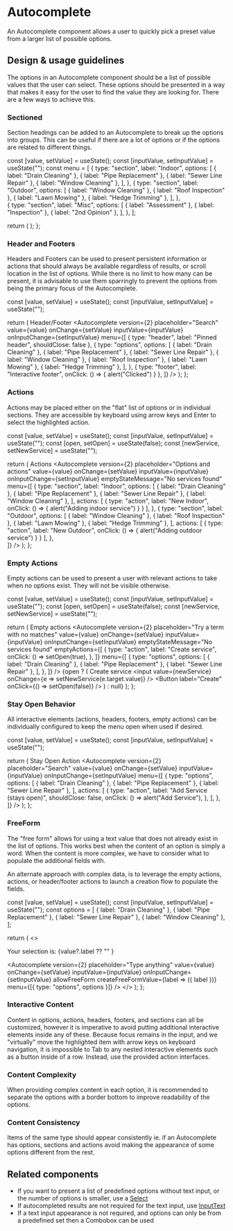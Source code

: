 
<Meta
  title="Components/Forms and Inputs/Autocomplete/Web (v2)"
  component={Autocomplete}
/>

# Autocomplete

An Autocomplete component allows a user to quickly pick a preset value from a
larger list of possible options.

## Design & usage guidelines

The options in an Autocomplete component should be a list of possible values
that the user can select. These options should be presented in a way that makes
it easy for the user to find the value they are looking for. There are a few
ways to achieve this.


### Sectioned

Section headings can be added to an Autocomplete to break up the options into
groups. This can be useful if there are a lot of options or if the options are
related to different things.

  const [value, setValue] = useState();
  const [inputValue, setInputValue] = useState("");
  const menu = [
    {
      type: "section",
      label: "Indoor",
      options: [
        { label: "Drain Cleaning" },
        { label: "Pipe Replacement" },
        { label: "Sewer Line Repair" },
        { label: "Window Cleaning" },
      ],
    },
    {
      type: "section",
      label: "Outdoor",
      options: [
        { label: "Window Cleaning" },
        { label: "Roof Inspection" },
        { label: "Lawn Mowing" },
        { label: "Hedge Trimming" },
      ],
    },      
    {
      type: "section",
      label: "Misc",
      options: [
        { label: "Assessment" },
        { label: "Inspection" },
        { label: "2nd Opinion" },
      ],
    },
  ];

  return (
    <Autocomplete
      version={2}
      placeholder="Search"
      value={value}
      onChange={setValue}
      inputValue={inputValue}
      onInputChange={setInputValue}
      menu={menu}
    />
  );
};

<Canvas>
  <AutocompleteV2SectionedExample />
</Canvas>

### Header and Footers

Headers and Footers can be used to present persistent information or actions
that should always be available regardless of results, or scroll location in the
list of options. While there is no limit to how many can be present, it is
advisable to use them sparringly to prevent the options from being the primary
focus of the Autocomplete.


  const [value, setValue] = useState();
  const [inputValue, setInputValue] = useState("");

  return (
    <Content>
      <Heading level={5}>Header/Footer</Heading>
      <Autocomplete
        version={2}
        placeholder="Search"
        value={value}
        onChange={setValue}
        inputValue={inputValue}
        onInputChange={setInputValue}
        menu={[
          { type: "header", label: "Pinned header", shouldClose: false },
          {
            type: "options",
            options: [
              { label: "Drain Cleaning" },
              { label: "Pipe Replacement" },
              { label: "Sewer Line Repair" },
              { label: "Window Cleaning" },
              { label: "Roof Inspection" },
              { label: "Lawn Mowing" },
              { label: "Hedge Trimming" },
            ],
          },
          { type: "footer", label: "Interactive footer", onClick: () => { alert("Clicked") } },
        ]}
      />
    </Content>
  );
};

<Canvas>
  <AutocompleteV2HeaderFooterExample />
</Canvas>

### Actions

Actions may be placed either on the "flat" list of options or in individual sections. They are accessible by keyboard using arrow keys and Enter to select the highlighted action.


  const [value, setValue] = useState();
  const [inputValue, setInputValue] = useState("");
  const [open, setOpen] = useState(false);
  const [newService, setNewService] = useState("");

  return (
    <Content>
      <Heading level={5}>Actions</Heading>
      <Autocomplete
        version={2}
        placeholder="Options and actions"
        value={value}
        onChange={setValue}
        inputValue={inputValue}
        onInputChange={setInputValue}
        emptyStateMessage="No services found"
        menu={[
          {
            type: "section",
            label: "Indoor",
            options: [
              { label: "Drain Cleaning" },
              { label: "Pipe Replacement" },
              { label: "Sewer Line Repair" },
              { label: "Window Cleaning" },
            ],
            actions: [
              {
                type: "action",
                label: "New Indoor",
                onClick: () => { alert("Adding indoor service") }
              }
            ],
          },
          {
            type: "section",
            label: "Outdoor",
            options: [
              { label: "Window Cleaning" },
              { label: "Roof Inspection" },
              { label: "Lawn Mowing" },
              { label: "Hedge Trimming" },
            ],
            actions: [
              {
                type: "action",
                label: "New Outdoor",
                onClick: () => { alert("Adding outdoor service") }
              }
            ],
          },  
        ]}
      />
    </Content>
  );
};

<Canvas>
  <AutocompleteV2ActionsExample />
</Canvas>

### Empty Actions

Empty actions can be used to present a user with relevant actions to take when
no options exist. They will not be visible otherwise.


  const [value, setValue] = useState();
  const [inputValue, setInputValue] = useState("");
  const [open, setOpen] = useState(false);
  const [newService, setNewService] = useState("");

  return (
    <Content>
      <Heading level={5}>Empty actions</Heading>
      <Autocomplete
        version={2}
        placeholder="Try a term with no matches"
        value={value}
        onChange={setValue}
        inputValue={inputValue}
        onInputChange={setInputValue}
        emptyStateMessage="No services found"
        emptyActions={[
          {
            type: "action",
            label: "Create service",
            onClick: () => setOpen(true),
          },
        ]}
        menu={[
          {
            type: "options",
            options: [
              { label: "Drain Cleaning" },
              { label: "Pipe Replacement" },
              { label: "Sewer Line Repair" },
            ],
          },
        ]}
      />
      {open ? (
        <Content>
          <Heading level={5}>Create service</Heading>
          <input
            value={newService}
            onChange={e => setNewService(e.target.value)}
          />
          <Button label="Create" onClick={() => setOpen(false)} />
        </Content>
      ) : null}
    </Content>
  );
};

<Canvas>
  <AutocompleteV2EmptyActionsExample />
</Canvas>

### Stay Open Behavior

All interactive elements (actions, headers, footers, empty actions) can be individually configured to keep the menu open when used if
desired.


  const [value, setValue] = useState();
  const [inputValue, setInputValue] = useState("");

  return (
    <Content>
      <Heading level={5}>Stay Open Action</Heading>
      <Autocomplete
        version={2}
        placeholder="Search"
        value={value}
        onChange={setValue}
        inputValue={inputValue}
        onInputChange={setInputValue}
        menu={[
          {
            type: "options",
            options: [
              { label: "Drain Cleaning" },
              { label: "Pipe Replacement" },
              { label: "Sewer Line Repair" },
            ],
            actions: [
              {
                type: "action",
                label: "Add Service (stays open)",
                shouldClose: false,
                onClick: () => alert("Add Service"),
              },
            ],
          },
        ]}
      />
    </Content>
  );
};

<Canvas>
  <AutocompleteV2StayOpenExample />
</Canvas>

### FreeForm

The "free form" allows for using a text value that does not already exist in the
list of options. This works best when the content of an option is simply a word.
When the content is more complex, we have to consider what to populate the
additional fields with.

An alternate approach with complex data, is to leverage the empty actions,
actions, or header/footer actions to launch a creation flow to populate the
fields.

  const [value, setValue] = useState();
  const [inputValue, setInputValue] = useState("");
  const options = [
    { label: "Drain Cleaning" },
    { label: "Pipe Replacement" },
    { label: "Sewer Line Repair" },
    { label: "Window Cleaning" },
  ];

  return (
    <>
    <p>Your selection is: {value?.label ?? "" }</p>
    <Autocomplete
      version={2}
      placeholder="Type anything"
      value={value}
      onChange={setValue}
      inputValue={inputValue}
      onInputChange={setInputValue}
      allowFreeForm
      createFreeFormValue={label => ({ label })}
      menu={[{ type: "options", options }]}
    />
    </>
  );
};

<Canvas>
  <AutocompleteV2FreeFormExample />
</Canvas>

### Interactive Content

Content in options, actions, headers, footers, and sections can all be
customized, however it is imperative to avoid putting additional interactive
elements inside any of these. Because focus remains in the input, and we
"virtually" move the highlighted item with arrow keys on keyboard navigation, it
is impossible to Tab to any nested interactive elements such as a button inside
of a row. Instead, use the provided action interfaces.

### Content Complexity

When providing complex content in each option, it is recommended to separate the
options with a border bottom to improve readability of the options.

### Content Consistency

Items of the same type should appear consistently ie. if an Autocomplete has
options, sections and actions avoid making the appearance of some options
different from the rest.

## Related components

- If you want to present a list of predefined options without text input, or the
  number of options is smaller, use a [Select](/components/Select)
- If autocompleted results are not required for the text input, use
  [InputText](/components/InputText)
- If a text input appearance is not required, and options can only be from a
  predefined set then a Combobox can be used
